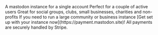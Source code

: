<CardGroup cols={2}>
  <Card title="Single user (€2.50/month)" icon="user" color="#ea5a0c" href="/compare-instances#single-user-instance">
    A mastodon instance for a single account
  </Card>
  <Card title="Small instance (€5/month)" icon="user-group" color="#0285c7" href="/compare-instances#small-instance">
    Perfect for a couple of active users
  </Card>
  <Card title="Medium instance (€10/month)" icon="people-group" color="#16a34a" href="/compare-instances#medium-instance">
    Great for social groups, clubs, small businesses, charities and non-profits
  </Card>
  <Card title="Large instance (€20/month)" icon="users-medical" color="#dc2626" href="/compare-instances#large-instance">
    If you need to run a large community or business instance
  </Card>
</CardGroup>

<Card title="Colored Card" icon="cart-shopping" iconType="duotone" color="#069069">
  [Get set up with your instance now](https://payment.mastodon.site)! All payments are securely handled by Stripe.
</Card>